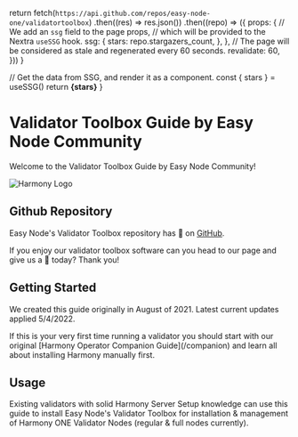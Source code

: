 
  return fetch(`https://api.github.com/repos/easy-node-one/validatortoolbox`)
    .then((res) => res.json())
    .then((repo) => ({
      props: {
        // We add an `ssg` field to the page props,
        // which will be provided to the Nextra `useSSG` hook.
        ssg: {
          stars: repo.stargazers_count,
        },
      },
      // The page will be considered as stale and regenerated every 60 seconds.
      revalidate: 60,
    }))
}

  // Get the data from SSG, and render it as a component.
  const { stars } = useSSG()
  return <strong>{stars}</strong>
}

# Validator Toolbox Guide by Easy Node Community
Welcome to the Validator Toolbox Guide by Easy Node Community!

![Harmony Logo](/harmony_logo_white.png)

## Github Repository
Easy Node's Validator Toolbox repository has <Stars /> 🌟 on [GitHub](https://github.com/easy-node-one/validatortoolbox). 

If you enjoy our validator toolbox software can you head to our page and give us a 🌟 today? Thank you!

## Getting Started
We created this guide originally in August of 2021. Latest current updates applied 5/4/2022.

<Callout type="error" emoji="⚠️">
    If this is your very first time running a validator you should start with our original [Harmony Operator Companion Guide](/companion) and learn all about installing Harmony manually first.
</Callout>

## Usage
Existing validators with solid Harmony Server Setup knowledge can use this guide to install Easy Node's Validator Toolbox for installation & management of Harmony ONE Validator Nodes (regular & full nodes currently). 